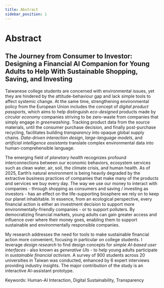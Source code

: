 ```yaml
---
title: Abstract
sidebar_position: 1
---
```





# Abstract

## The Journey from Consumer to Investor: Designing a Financial AI Companion for Young Adults to Help With Sustainable Shopping, Saving, and Investing

Taiwanese college students are concerned with environmental issues, yet
they are hindered by the attitude-behaviour gap and lack simple tools to
affect systemic change. At the same time, strengthening environmental
policy from the European Union includes the concept of *digital product
passports*, which aims to help distinguish *eco-designed* products made
by *circular economy* companies striving to be zero-waste from companies
that simply engage in *greenwashing*. Tracking product data from the
source materials, until the consumer purchase decision, and finally
post-purchase recycling, facilitates building *transparency* into opaque
global supply chains. *Data-driven interaction design*, *large-language
models*, and *artificial intelligence assistants* translate complex
environmental data into human-comprehensible language.

The emerging field of *planetary health* recognizes profound
interconnections between our economic behaviors, ecosystem services such
as clean water, air, soil, the climate crisis, and human health. As of
2025, Earth’s natural environment is being heavily degraded by the
extractive business practices of companies that make many of the
products and services we buy every day. The way we use our money to
interact with companies - through shopping as consumers and saving /
investing as investors - has an effect on the life-supporting biosphere
we rely on to keep our planet inhabitable. In essence, from an
ecological perspective, every financial action is either an investment
decision to support more environmentally-friendly companies - or to
support polluters. By democratizing financial markets, young adults can
gain greater access and influence over where their money goes, enabling
them to support sustainable and environmentally responsible companies.

My research addresses the need for tools to make sustainable financial
action more convenient, focusing in particular on college students. I
leverage *design research* to find design concepts for *simple AI-based
user interfaces* - also known as *generative UIs -* to help young adults
participate in *sustainable financial activism*. A survey of 900
students across 20 universities in Taiwan was conducted, enhanced by 6
expert interviews providing industry insights. The major contribution of
the study is an interactive AI-assistant prototype.

Keywords: Human-AI Interaction, Digital Sustainability, Transparency
